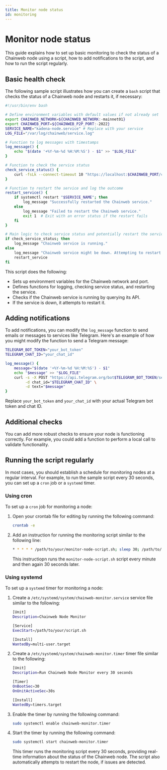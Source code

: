 ```yaml
---
title: Monitor node status
id: monitoring
---
```


# Monitor node status

This guide explains how to set up basic monitoring to check the status of a Chainweb node using a script, how to add notifications to the script, and how to run the script regularly.

## Basic health check

The following sample script illustrates how you can create a `bash` script that checks the status of a Chainweb node and restarts it, if necessary:

```bash
#!/usr/bin/env bash

# Define environment variables with default values if not already set
export CHAINWEB_NETWORK=${CHAINWEB_NETWORK:-mainnet01}
export CHAINWEB_PORT=${CHAINWEB_P2P_PORT:-2022}
SERVICE_NAME="kadena-node.service" # Replace with your service
LOG_FILE="/var/log/chainweb/service.log"

# Function to log messages with timestamps
log_message() {
    echo "$(date '+%Y-%m-%d %H:%M:%S') - $1" >> "$LOG_FILE"
}

# Function to check the service status
check_service_status() {
    curl -fsLk --connect-timeout 10 "https://localhost:$CHAINWEB_PORT/chainweb/0.0/$CHAINWEB_NETWORK/cut"
}

# Function to restart the service and log the outcome
restart_service() {
    if systemctl restart "$SERVICE_NAME"; then
        log_message "Successfully restarted the Chainweb service."
    else
        log_message "Failed to restart the Chainweb service."
        exit 1  # Exit with an error status if the restart fails
    fi
}

# Main logic to check service status and potentially restart the service
if check_service_status; then
    log_message "Chainweb service is running."
else
    log_message "Chainweb service might be down. Attempting to restart..."
    restart_service
fi
```

This script does the following:
- Sets up environment variables for the Chainweb network and port.
- Defines functions for logging, checking service status, and restarting the service.
- Checks if the Chainweb service is running by querying its API.
- If the service is down, it attempts to restart it.

## Adding notifications

To add notifications, you can modify the `log_message` function to send emails or messages to services like Telegram.
Here's an example of how you might modify the function to send a Telegram message:

```bash
TELEGRAM_BOT_TOKEN="your_bot_token"
TELEGRAM_CHAT_ID="your_chat_id"

log_message() {
    message="$(date '+%Y-%m-%d %H:%M:%S') - $1"
    echo "$message" >> "$LOG_FILE"
    curl -s -X POST "https://api.telegram.org/bot$TELEGRAM_BOT_TOKEN/sendMessage" \
         -d chat_id="$TELEGRAM_CHAT_ID" \
         -d text="$message"
}
```

Replace `your_bot_token` and `your_chat_id` with your actual Telegram bot token and chat ID.

## Additional checks

You can add more robust checks to ensure your node is functioning correctly. 
For example, you could add a function to perform a local call to validate functionality.

## Running the script regularly

In most cases, you should establish a schedule for monitoring nodes at a regular interval.
For example, to run the sample script every 30 seconds, you can set up a `cron` job or a `systemd` timer.

### Using cron

To set up a `cron` job for monitoring a node:

1. Open your crontab file for editing by running the following command:
   
   ```bash
   crontab -e
   ```

1. Add an instruction for running the monitoring script similar to the following line:

   ```bash
   * * * * * /path/to/your/monitor-node-script.sh; sleep 30; /path/to/your/monitor-node-script.sh
   ```

   This instructiopn runs the `monitor-node-script.sh` script every minute and then again 30 seconds later.

### Using systemd

To set up a `systemd` timer for monitoring a node:

1. Create a `/etc/systemd/system/chainweb-monitor.service` service file similar to the following:
   
   ```bash
   [Unit]
   Description=Chainweb Node Monitor
   
   [Service]
   ExecStart=/path/to/your/script.sh
   
   [Install]
   WantedBy=multi-user.target
   ```

1. Create a `/etc/systemd/system/chainweb-monitor.timer` timer file similar to the following:
   
   ```bash
   [Unit]
   Description=Run Chainweb Node Monitor every 30 seconds
   
   [Timer]
   OnBootSec=30
   OnUnitActiveSec=30s
   
   [Install]
   WantedBy=timers.target
   ```

1. Enable the timer by running the following command:

   ```bash
   sudo systemctl enable chainweb-monitor.timer
   ```

1. Start the timer by running the following command:

   ```bash
   sudo systemctl start chainweb-monitor.timer
   ```
   
   This timer runs the monitoring script every 30 seconds, providing real-time information about the status of the Chainweb node.
   The script also automatically attempts to restart the node, if issues are detected.